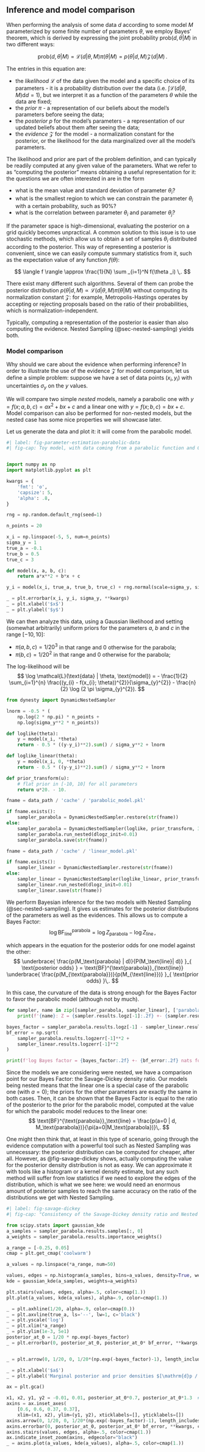 ## Inference and model comparison

When performing the analysis of some data $d$ according to some model $M$ parameterized by some finite number of parameters $\theta$, we employ Bayes' theorem, which is derived by expressing the joint probability $\text{prob}(d, \theta | M)$ in two different ways: 

$$ \text{prob}(d, \theta | M) = \mathcal{L}(d | \theta, M) \pi (\theta | M) = p(\theta | d, M) \mathcal{Z}(d | M)\,.
$$

The entries in this equation are: 

- the _likelihood_ $\mathcal{L}$ of the data given the model and a specific choice of its parameters - it is a probability distribution over the data (i.e. $\int \mathcal{L}(d|\theta, M) \text{d}d = 1$), but we interpret it as a function of the parameters $\theta$ while the data are fixed;
- the _prior_ $\pi$ - a representation of our beliefs about the model's parameters before seeing the data;
- the _posterior_ $p$ for the model's parameters - a representation of our updated beliefs about them after seeing the data;
- the _evidence_ $\mathcal{Z}$ for the model - a normalization constant for the posterior, or the likelihood for the data marginalized over all the model's parameters.

The likelihood and prior are part of the problem definition, and can typically be readily computed at any given value of the parameters.
What we refer to as "computing the posterior" means obtaining a useful representation for it: the questions we are often interested in are in the form

- what is the mean value and standard deviation of parameter $\theta_{i}$?
- what is the smallest region to which we can constrain the parameter $\theta_{i}$ with a certain probability, such as 90%?
- what is the correlation between parameter $\theta_{i}$ and parameter $\theta_{j}$?

If the parameter space is high-dimensional, evaluating the posterior on a grid quickly becomes unpractical. A common solution to this issue is to use stochastic methods, which allow us to obtain a set of samples $\theta _i$ distributed according to the posterior.
This way of representing a posterior is convenient, since we can easily compute summary statistics from it, such as the expectation value of any function $f(\theta)$:

$$ \langle f \rangle \approx \frac{1}{N} \sum _{i=1}^N f(\theta _i) \,.
$$

There exist many different such algorithms. Several of them can probe the posterior distribution $p(\theta|d, M) \propto \mathcal{L}(d|\theta, M) \pi(\theta|M)$ without computing its normalization constant $\mathcal{Z}$: for example, Metropolis-Hastings operates by accepting or rejecting proposals based on the ratio of their probabilities, which is normalization-independent.

Typically, computing a representation of the posterior is easier than also computing the evidence. Nested Sampling (@sec-nested-sampling) yields both.

### Model comparison {#sec-model-comparison}

Why should we care about the evidence when performing inference?
In order to illustrate the use of the evidence $\mathcal{Z}$ for model comparison, let us define a simple problem: 
suppose we have a set of data points $(x_{i}, y_{i})$ with uncertainties $\sigma_{y}$ on the $y$ values.

We will compare two simple _nested_ models, namely a parabolic one with $y = f(x; a, b, c) = a x^{2}+bx+c$ and a linear one with $y = f(x; b, c) = bx+c$. 
Model comparison can also be performed for non-nested models, but the nested case has some nice properties we will showcase later.

Let us generate the data and plot it: it will come from the parabolic model.

```python
#| label: fig-parameter-estimation-parabolic-data
#| fig-cap: Toy model, with data coming from a parabolic function and Gaussian errors.


import numpy as np
import matplotlib.pyplot as plt

kwargs = {
	'fmt': 'o',
	'capsize': 5,
	'alpha': .8,
}

rng = np.random.default_rng(seed=1)

n_points = 20

x_i = np.linspace(-5, 5, num=n_points)
sigma_y = 1
true_a = -0.1
true_b = 0.5
true_c = 3

def model(x, a, b, c):
	return a*x**2 + b*x + c

y_i = model(x_i, true_a, true_b, true_c) + rng.normal(scale=sigma_y, size=n_points)

_ = plt.errorbar(x_i, y_i, sigma_y, **kwargs)
_ = plt.xlabel('$x$')
_ = plt.ylabel('$y$')
```

We can then analyze this data, using a Gaussian likelihood and setting (somewhat arbitrarily) uniform priors for the parameters $a$, $b$ and $c$ in the range $[-10, 10]$: 

- $\pi(a, b, c) = 1 / 20^{3}$ in that range and 0 otherwise for the parabola;
- $\pi(b, c) = 1 / 20^{2}$ in that range and 0 otherwise for the parabola;

The log-likelihood will be 
$$
\log \mathcal{L}(\text{data} | \theta, \text{model}) = - \frac{1}{2}  \sum_{i=1}^{n} \frac{(y_{i} - f(x_{i}; \theta))^{2}}{\sigma_{y}^{2}} - \frac{n}{2} \log (2 \pi \sigma_{y}^{2}).
$$


```python
from dynesty import DynamicNestedSampler

lnorm = -0.5 * (
	np.log(2 * np.pi) * n_points +
    np.log(sigma_y**2 * n_points))

def loglike(theta):
	y = model(x_i, *theta)
	return - 0.5 * ((y-y_i)**2).sum() / sigma_y**2 + lnorm

def loglike_linear(theta):
	y = model(x_i, 0, *theta)
	return - 0.5 * ((y-y_i)**2).sum() / sigma_y**2 + lnorm

def prior_transform(u):
	# flat prior in [-10, 10] for all parameters
	return u*20. - 10.

fname = data_path / 'cache' / 'parabolic_model.pkl'

if fname.exists():
	sampler_parabola = DynamicNestedSampler.restore(str(fname))
else:
	sampler_parabola = DynamicNestedSampler(loglike, prior_transform, 3, nlive=500)
	sampler_parabola.run_nested(dlogz_init=0.01)
	sampler_parabola.save(str(fname))
```

```python
fname = data_path / 'cache' / 'linear_model.pkl'

if fname.exists():
	sampler_linear = DynamicNestedSampler.restore(str(fname))
else:
	sampler_linear = DynamicNestedSampler(loglike_linear, prior_transform, 2, nlive=500)
	sampler_linear.run_nested(dlogz_init=0.01)
	sampler_linear.save(str(fname))
```

We perform Bayesian inference for the two models with Nested Sampling (@sec-nested-sampling). It gives us estimates for the posterior distributions of the parameters as well as the evidences.
This allows us to compute a Bayes Factor:
$$
\log \text{BF}^{\text{parabola}}_\text{line} = \log Z_\text{parabola} - \log Z_\text{line}\,,
$$

which appears in the equation for the posterior odds for one model against the other:
$$
\underbrace{ \frac{p(M_\text{parabola} | d)}{P(M_\text{line}| d)} }_{ \text{posterior odds} } 
= \text{BF}^{\text{parabola}}_{\text{line}} \underbrace{ \frac{p(M_{\text{parabola}})}{p(M_{\text{line}})} }_{ \text{prior odds} }\,.
$$

In this case, the curvature of the data is strong enough for the Bayes Factor to favor the parabolic model (although not by much). 

```python
for sampler, name in zip([sampler_parabola, sampler_linear], ['parabola', 'line']):
	print(f'{name}: Z = {sampler.results.logz[-1]:.2f} +- {sampler.results.logzerr[-1]:.2f}')

bayes_factor = sampler_parabola.results.logz[-1] - sampler_linear.results.logz[-1]
bf_error = np.sqrt(
	sampler_parabola.results.logzerr[-1]**2 + 
	sampler_linear.results.logzerr[-1]**2
)

print(f'log Bayes factor = {bayes_factor:.2f} +- {bf_error:.2f} nats for the parabolic model')
```

Since the models we are considering were nested, we have a comparison point for our Bayes Factor: the Savage-Dickey density ratio. 
Our models being nested means that the linear one is a special case of the parabolic one (with $a=0$); the priors for the other parameters are exactly the same in both cases. Then, it can be shown that the Bayes Factor is equal to the ratio of the posterior to the prior for the parabolic model, computed at the value for which the parabolic model reduces to the linear one:
$$
\text{BF}^{\text{parabola}}_\text{line} = \frac{p(a=0 | d, M_\text{parabola})}{\pi(a=0|M_\text{parabola})}\,.
$$

One might then think that, at least in this type of scenario, going through the evidence computation with a powerful tool such as Nested Sampling was unnecessary: the posterior distribution can be computed for cheaper, after all.
However, as @fig-savage-dickey shows, actually computing the value for the posterior density distribution is not as easy. We can approximate it with tools like a histogram or a kernel density estimate, but any such method will suffer from low statistics if we need to explore the edges of the distribution, which is what we see here: we would need an enormous amount of posterior samples to reach the same accuracy on the ratio of the distributions we get with Nested Sampling.

```python
#| label: fig-savage-dickey
#| fig-cap: "Consistency of the Savage-Dickey density ratio and Nested Sampling estimates for the Bayes Factor. "

from scipy.stats import gaussian_kde
a_samples = sampler_parabola.results.samples[:, 0]
a_weights = sampler_parabola.results.importance_weights()

a_range = [-0.25, 0.05]
cmap = plt.get_cmap('coolwarm')

a_values = np.linspace(*a_range, num=50)

values, edges = np.histogram(a_samples, bins=a_values, density=True, weights=a_weights)
kde = gaussian_kde(a_samples, weights=a_weights)

plt.stairs(values, edges, alpha=.5, color=cmap(1.))
plt.plot(a_values, kde(a_values), alpha=.9, color=cmap(1.))

_ = plt.axhline(1/20, alpha=.9, color=cmap(0.))
_ = plt.axvline(true_a, ls='--', lw=1, c='black')
_ = plt.yscale('log')
_ = plt.xlim(*a_range)
_ = plt.ylim(1e-3, 5e1)
posterior_at_0 = 1/20 * np.exp(-bayes_factor)
_ = plt.errorbar(0, posterior_at_0, posterior_at_0* bf_error, **kwargs, color='black')


_ = plt.arrow(0, 1/20, 0, 1/20*(np.exp(-bayes_factor)-1), length_includes_head=True, color=cmap(0.), alpha=.5, width=0.003)

_ = plt.xlabel('$a$')
_ = plt.ylabel('Marginal posterior and prior densities $[\mathrm{d}p / \mathrm{d} a]$')

ax = plt.gca()

x1, x2, y1, y2 = -0.01, 0.01, posterior_at_0*0.7, posterior_at_0*1.3  # subregion of the original image
axins = ax.inset_axes(
    [0.6, 0.6, 0.37, 0.37],
    xlim=(x1, x2), ylim=(y1, y2), xticklabels=[], yticklabels=[])
axins.arrow(0, 1/20, 0, 1/20*(np.exp(-bayes_factor)-1), length_includes_head=True, color=cmap(0.), alpha=.5, width=0.03)
axins.errorbar(0, posterior_at_0, posterior_at_0* bf_error, **kwargs, color='black')
axins.stairs(values, edges, alpha=.5, color=cmap(1.))
ax.indicate_inset_zoom(axins, edgecolor="black")
_ = axins.plot(a_values, kde(a_values), alpha=.5, color=cmap(1.))

```